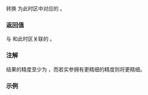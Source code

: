 {{cpp/chrono/time_zone/title|to_local}}
{{cpp/chrono/time_zone/navbar}}
{{dcl begin}}
{{dcl|since=c++20|
template&lt; class Duration &gt;
auto to_local( const std::chrono::sys_time&lt;Duration&gt;&amp; tp ) const
    -&gt; std::chrono::local_time&lt;std::common_type_t&lt;Duration, std::chrono::seconds&gt;&gt;;
}}
{{dcl end}}

转换 {{tt|sys_time}} {{c|tp}} 为此时区中对应的 {{tt|local_time}}。

=== 返回值 ===
与 {{c|tp}} 和此时区关联的 {{tt|local_time}}。

=== 注解 ===
结果的精度至少为 {{tt|std::chrono::seconds}}，而若实参拥有更精细的精度则将更精细。

===示例===
{{example
|code=
#include &lt;chrono&gt;
#include &lt;iostream&gt;

int main()
{
    const auto some_zone_name{"Australia/Sydney"};
    const auto time_pt_utc{std::chrono::system_clock::now()};
    std::cout &lt;&lt; "当前时间（UTC）为：\t" &lt;&lt; time_pt_utc &lt;&lt; '\n';

    try
    {
        std::cout &lt;&lt; "当前时间（本地）为：\t\t"
                  &lt;&lt; std::chrono::current_zone()-&gt; // 可能抛出异常
                     to_local(time_pt_utc) &lt;&lt; '\n'
                  &lt;&lt; "当前时间（" &lt;&lt; some_zone_name &lt;&lt; "）为：\t\t"
                  &lt;&lt; std::chrono::locate_zone(some_zone_name)-&gt; // 可能抛出异常
                     to_local(time_pt_utc) &lt;&lt; '\n';
    }
    catch(const std::runtime_error&amp; ex)
    {
        std::cout &lt;&lt; ex.what() &lt;&lt; '\n';
    }
}
|p=true
|output=
当前时间（UTC）为：		2025-02-10 13:38:13.233872158
当前时间（本地）为：		2025-02-10 16:38:13.233872158
当前时间（Australia/Sydney）为：	2025-02-11 00:38:13.233872158
}}

{{langlinks|en|es|ja|ru}}